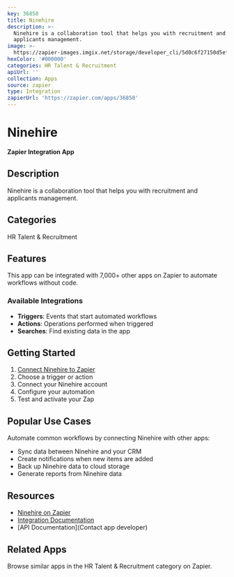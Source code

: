 ```yaml
---
key: 36850
title: Ninehire
description: >-
  Ninehire is a collaboration tool that helps you with recruitment and
  applicants management.
image: >-
  https://zapier-images.imgix.net/storage/developer_cli/5d0c6f27150d5ef9a808a5c330a63b9f.png?auto=format%2Ccompress&ixlib=python-3.0.0&q=50
hexColor: '#000000'
categories: HR Talent & Recruitment
apiUrl: ''
collection: Apps
source: zapier
type: Integration
zapierUrl: 'https://zapier.com/apps/36850'
---
```

# Ninehire

**Zapier Integration App**

## Description

Ninehire is a collaboration tool that helps you with recruitment and applicants management.

## Categories

HR Talent & Recruitment

## Features

This app can be integrated with 7,000+ other apps on Zapier to automate workflows without code.

### Available Integrations

- **Triggers**: Events that start automated workflows
- **Actions**: Operations performed when triggered
- **Searches**: Find existing data in the app

## Getting Started

1. [Connect Ninehire to Zapier](https://zapier.com/apps/36850)
2. Choose a trigger or action
3. Connect your Ninehire account
4. Configure your automation
5. Test and activate your Zap

## Popular Use Cases

Automate common workflows by connecting Ninehire with other apps:

- Sync data between Ninehire and your CRM
- Create notifications when new items are added
- Back up Ninehire data to cloud storage
- Generate reports from Ninehire data

## Resources

- [Ninehire on Zapier](https://zapier.com/apps/36850)
- [Integration Documentation](https://zapier.com/apps/36850/integrations)
- [API Documentation](Contact app developer)

## Related Apps

Browse similar apps in the HR Talent & Recruitment category on Zapier.
